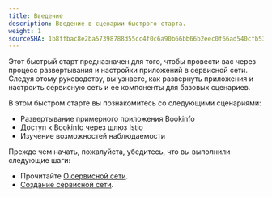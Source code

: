 ```yaml
---
title: Введение
description: Введение в сценарии быстрого старта.
weight: 1
sourceSHA: 1b8ffbac8e2ba57398788d55cc4f0c6a90b66bb66b2eec0f66ad540cfb5352f6
---
```


Этот быстрый старт предназначен для того, чтобы провести вас через процесс развертывания и настройки приложений в сервисной сети. Следуя этому руководству, вы узнаете, как развернуть приложения и настроить сервисную сеть и ее компоненты для базовых сценариев.

В этом быстром старте вы познакомитесь со следующими сценариями:

- Развертывание примерного приложения Bookinfo
- Доступ к Bookinfo через шлюз Istio
- Изучение возможностей наблюдаемости

Прежде чем начать, пожалуйста, убедитесь, что вы выполнили следующие шаги:

- Прочитайте [О сервисной сети](overview/index.html).
- [Создание сервисной сети](install/create_service_mesh/index.html).
